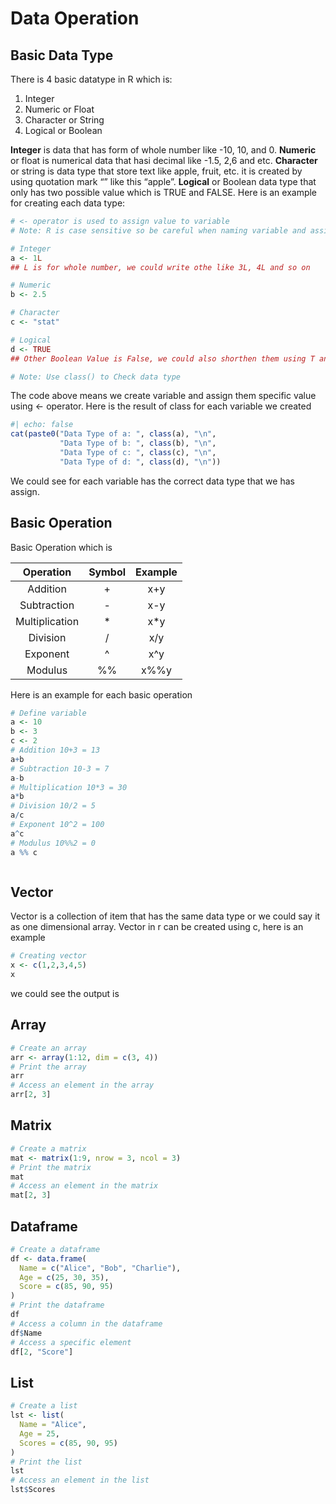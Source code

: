 # Data Operation

## Basic Data Type

There is 4 basic datatype in R which is:

1.  Integer
2.  Numeric or Float
3.  Character or String
4.  Logical or Boolean

**Integer** is data that has form of whole number like -10, 10, and 0. **Numeric** or float is numerical data that hasi decimal like -1.5, 2,6 and etc. **Character** or string is data type that store text like apple, fruit, etc. it is created by using quotation mark "" like this "apple". **Logical** or Boolean data type that only has two possible value which is TRUE and FALSE. Here is an example for creating each data type:

```{r}
# <- operator is used to assign value to variable
# Note: R is case sensitive so be careful when naming variable and assigning them value

# Integer
a <- 1L
## L is for whole number, we could write othe like 3L, 4L and so on

# Numeric
b <- 2.5 

# Character
c <- "stat" 

# Logical
d <- TRUE 
## Other Boolean Value is False, we could also shorthen them using T and F for True and false

# Note: Use class() to Check data type 


```

The code above means we create variable and assign them specific value using \<- operator. Here is the result of class for each variable we created

```{r}
#| echo: false
cat(paste0("Data Type of a: ", class(a), "\n",
           "Data Type of b: ", class(b), "\n",
           "Data Type of c: ", class(c), "\n",
           "Data Type of d: ", class(d), "\n"))

```

We could see for each variable has the correct data type that we has assign.

## Basic Operation

Basic Operation which is

| **Operation**  | **Symbol** | **Example** |
|:--------------:|:----------:|:-----------:|
|    Addition    |     \+     |     x+y     |
|  Subtraction   |     \-     |     x-y     |
| Multiplication |     \*     |    x\*y     |
|    Division    |     /      |     x/y     |
|    Exponent    |     \^     |    x\^y     |
|    Modulus     |     %%     |    x%%y     |

Here is an example for each basic operation

```{r}
# Define variable
a <- 10
b <- 3
c <- 2
# Addition 10+3 = 13
a+b
# Subtraction 10-3 = 7
a-b
# Multiplication 10*3 = 30
a*b
# Division 10/2 = 5
a/c
# Exponent 10^2 = 100
a^c
# Modulus 10%%2 = 0
a %% c
```

```{r}

```

## Vector

Vector is a collection of item that has the same data type or we could say it as one dimensional array. Vector in r can be created using c, here is an example
```{r}
# Creating vector
x <- c(1,2,3,4,5)
x
```
we could see the output is

## Array

```{r}
# Create an array
arr <- array(1:12, dim = c(3, 4))
# Print the array
arr
# Access an element in the array
arr[2, 3]

```


## Matrix

```{r}
# Create a matrix
mat <- matrix(1:9, nrow = 3, ncol = 3)
# Print the matrix
mat
# Access an element in the matrix
mat[2, 3]

```


## Dataframe

```{r}
# Create a dataframe
df <- data.frame(
  Name = c("Alice", "Bob", "Charlie"),
  Age = c(25, 30, 35),
  Score = c(85, 90, 95)
)
# Print the dataframe
df
# Access a column in the dataframe
df$Name
# Access a specific element
df[2, "Score"]

```


## List

```{r}
# Create a list
lst <- list(
  Name = "Alice",
  Age = 25,
  Scores = c(85, 90, 95)
)
# Print the list
lst
# Access an element in the list
lst$Scores


```
